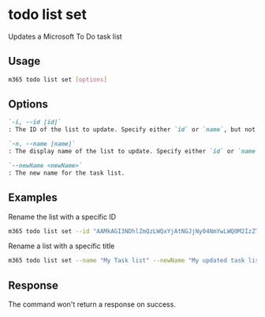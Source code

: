 
# todo list set

Updates a Microsoft To Do task list

## Usage

```sh
m365 todo list set [options]
```

## Options

```md definition-list
`-i, --id [id]`
: The ID of the list to update. Specify either `id` or `name`, but not both.

`-n, --name [name]`
: The display name of the list to update. Specify either `id` or `name`, but not both.

`--newName <newName>`
: The new name for the task list.
```

<Global />

## Examples

Rename the list with a specific ID

```sh
m365 todo list set --id "AAMkAGI3NDhlZmQzLWQxYjAtNGJjNy04NmYwLWQ0M2IzZTNlMDUwNAAuAAAAAACQ1l2jfH6VSZraktP8Z7auAQCbV93BagWITZhL3J6BMqhjAAD9pHIhAAA=" --newName "My updated task list"
```

Rename a list with a specific title

```sh
m365 todo list set --name "My Task list" --newName "My updated task list"
```

## Response

The command won't return a response on success.
